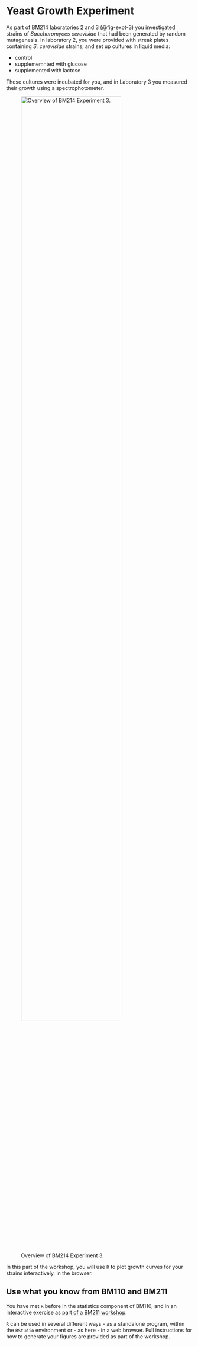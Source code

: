 # Yeast Growth Experiment

As part of BM214 laboratories 2 and 3 (@fig-expt-3) you investigated strains of _Saccharomyces cerevisiae_ that had been generated by random mutagenesis. In laboratory 2, you were provided with streak plates containing _S. cerevisiae_ strains, and set up cultures in liquid media:
  
- control
- supplememnted with glucose
- supplemented with lactose
  
These cultures were incubated for you, and in Laboratory 3 you measured their growth using a spectrophotometer.  

![Overview of BM214 Experiment 3.](assets/images/experiment-3.png){#fig-expt-3 width="80%"}

::: { .callout-note }
In this part of the workshop, you will use `R` to plot growth curves for your strains interactively, in the browser.
:::

::: { .callout-tip collapse="true"}
## Use what you know from BM110 and BM211

You have met `R` before in the statistics component of BM110, and in an interactive exercise as [part of a BM211 workshop](https://sipbs-compbiol.github.io/BM211-workshops/shannon_index.html).

`R` can be used in several different ways - as a standalone program, within the `RStudio` environment or - as here - in a web browser. Full instructions for how to generate your figures are provided as part of the workshop.
:::